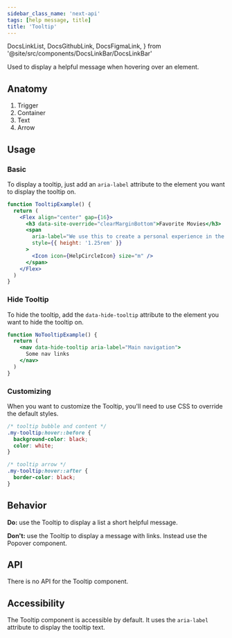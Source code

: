 ```yaml
---
sidebar_class_name: 'next-api'
tags: [help message, title]
title: 'Tooltip'
---
```


  DocsLinkList,
  DocsGithubLink,
  DocsFigmaLink,
} from '@site/src/components/DocsLinkBar/DocsLinkBar'

<p className="size-xxl">
  Used to display a helpful message when hovering over an element.
</p>

<DocsLinkList>
  <DocsGithubLink href="https://github.com/pluralsight/pando/blob/main/packages/design-tokens/styles/_tooltip.scss" />
  <DocsFigmaLink href="https://www.figma.com/file/ZmH4XsZS5WnKeo28ylM5x1/Pando-UI-kit-(Web)?node-id=1214%3A50560&t=YLA3FBYLefNvfeuf-0" />
</DocsLinkList>

## Anatomy

1. Trigger
2. Container
3. Text
4. Arrow

## Usage

### Basic

To display a tooltip, just add an `aria-label` attribute to the element you want to display the tooltip on.

```jsx live
function TooltipExample() {
  return (
    <Flex align="center" gap={16}>
      <h3 data-site-override="clearMarginBottom">Favorite Movies</h3>
      <span
        aria-label="We use this to create a personal experience in the app."
        style={{ height: '1.25rem' }}
      >
        <Icon icon={HelpCircleIcon} size="m" />
      </span>
    </Flex>
  )
}
```

### Hide Tooltip

To hide the tooltip, add the `data-hide-tooltip` attribute to the element you want to hide the tooltip on.

```jsx live
function NoTooltipExample() {
  return (
    <nav data-hide-tooltip aria-label="Main navigation">
      Some nav links
    </nav>
  )
}
```

### Customizing

When you want to customize the Tooltip, you'll need to use CSS to override the default styles.

```css title="Custom Tooltip"
/* tooltip bubble and content */
.my-tooltip:hover::before {
  background-color: black;
  color: white;
}

/* tooltip arrow */
.my-tooltip:hover::after {
  border-color: black;
}
```

## Behavior

**Do:** use the Tooltip to display a list a short helpful message.

**Don't:** use the Tooltip to display a message with links. Instead use the Popover component.

## API

There is no API for the Tooltip component.

## Accessibility

The Tooltip component is accessible by default. It uses the `aria-label` attribute to display the tooltip text.
